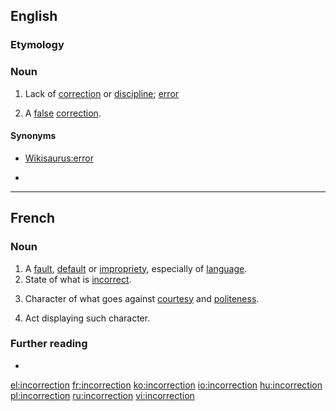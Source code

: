 ==English==

===Etymology===
{{prefix|en|in|correction}}

===Noun===
{{en-noun}}

# Lack of [[correction]] or [[discipline]]; [[error]]
# {{lb|en|neologism}} A [[false]] [[correction]].

====Synonyms====
* {{sense|lack of correction}} [[Wikisaurus:error]]
* {{sense|false correction}} {{l|en|paradiorthosis}}

----

==French==

===Noun===
{{fr-noun|f}}

# A [[fault]], [[default]] or [[impropriety]], especially of [[language]].
# State of what is [[incorrect]].
# {{lb|fr|dated}} Character of what goes against [[courtesy]] and [[politeness]].
# {{lb|fr|dated}} Act displaying such character.

===Further reading===
* {{R:TLFi}}

[[el:incorrection]]
[[fr:incorrection]]
[[ko:incorrection]]
[[io:incorrection]]
[[hu:incorrection]]
[[pl:incorrection]]
[[ru:incorrection]]
[[vi:incorrection]]